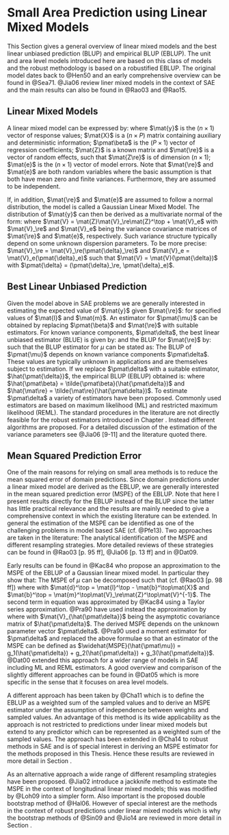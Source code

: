 # Small Area Prediction using Linear Mixed Models
\label{sec:blup}

This Section gives a general overview of linear mixed models and the best linear
unbiased prediction (BLUP) and empirical BLUP (EBLUP). The unit and area level
models introduced here are based on this class of models and the robust
methodology is based on a robustified EBLUP. The original model dates back to
@Hen50 and an early comprehensive overview can be found in @Sea71. @Jia06 review
liner mixed models in the context of SAE and the main results can also be found
in @Rao03 and @Rao15.

## Linear Mixed Models

A linear mixed model can be expressed by:
\empty{
\begin{align}
\label{eq:lmm}
\mat{y} = \mat{X}\pmat{\beta} + \mat{Z}\mat{\re} + \mat{e}
\end{align}
}where
$\mat{y}$ is the $(n \times 1)$ vector of response values; $\mat{X}$ is a
$(n \times P)$ matrix containing auxiliary and deterministic information;
$\pmat\beta$ is the $(P \times 1)$ vector of regression coefficients; $\mat{Z}$ is a
known matrix and $\mat{\re}$ is a vector of random effects, such that $\mat{Z\re}$ is
of dimension $(n \times 1)$; $\mat{e}$ is the $(n \times 1)$ vector of model
errors. Note that $\mat{\re}$ and $\mat{e}$ are both random variables where the
basic assumption is that both have mean zero and finite variances. Furthermore,
they are assumed to be independent.

If, in addition, $\mat{\re}$ and $\mat{e}$ are assumed to follow a normal
distribution, the model is called a Gaussian Linear Mixed Model. The
distribution of $\mat{y}$ can then be derived as a multivariate normal of the form:
\empty{
\begin{align*}
\mat{y} &\sim \Distr{N}\Paran{\mat{X}\pmat{\beta}, \mat{V}} \\
\mat{y} | \mat{\re} &\sim \Distr{N}\Paran{\mat{X}\pmat{\beta} + \mat{Z}\mat{\re}, \mat{V}_e}
\end{align*}
}where
$\mat{V} = \mat{Z}\mat{V}_\re\mat{Z}^\top + \mat{V}_e$ with $\mat{V}_\re$
and $\mat{V}_e$ being the variance covariance matrices of $\mat{\re}$ and
$\mat{e}$, respectively. Such variance structure typically depend on some unknown
dispersion parameters. To be more precise: $\mat{V}_\re =
\mat{V}_\re(\pmat{\delta}_\re)$ and $\mat{V}_e = \mat{V}_e(\pmat{\delta}_e)$ such that
$\mat{V} = \mat{V}(\pmat{\delta})$ with $\pmat{\delta} = (\pmat{\delta}_\re, \pmat{\delta}_e)$.

## Best Linear Unbiased Prediction

Given the model \eq{eq:lmm} above in SAE problems we are generally interested in
estimating the expected value of $\mat{y}$ given $\mat{\re}$:
\empty{
\begin{align*}
\pmat{\mu} = \mat{l}^\top \pmat{\beta} + \mat{m}^\top \mat{\re}
\end{align*}
}for specified values of $\mat{l}$ and $\mat{m}$. An estimator for $\pmat{\mu}$ can be
obtained by replacing $\pmat{\beta}$ and $\mat{\re}$ with suitable estimators. For known
variance components, $\pmat\delta$, the best linear unbiased estimator (BLUE) is given by:
\empty{
\begin{align}
\label{eq:blue}
\tilde{\pmat{\beta}} = \tilde{\pmat{\beta}}(\pmat{\delta}) = \Paran{\mat{X}^\top \mat{V}^{-1}\mat{X}}^{-1} \mat{X}^\top \mat{V}^{-1}\mat{y}
\end{align}
}and the BLUP for $\mat{\re}$ by:
\empty{
\begin{align}
\label{eq:blupre}
\tilde{\mat{\re}} = \tilde{\mat{\re}}(\pmat{\delta}) = \mat{V}_\re\mat{Z}^\top\mat{V}^{-1}\Paran{\mat{y} - \mat{X}\tilde{\pmat{\beta}}}
\end{align}
}such that the BLUP estimator for $\mu$ can be stated as:
\empty{
\begin{align}
\label{eq:blup}
\tilde{\pmat{\mu}} = \tilde{\pmat{\mu}}(\pmat{\delta}) = \mat{l}^\top \tilde{\pmat{\beta}} + \mat{m}^\top \tilde{\mat{\re}}.
\end{align}
}The BLUP \eq{eq:blup} of $\pmat{\mu}$ depends on known variance components $\pmat\delta$.
These values are typically unknown in applications and are themselves subject to
estimation. If we replace $\pmat\delta$ with a suitable estimator, $\hat{\pmat{\delta}}$, 
the empirical BLUP (EBLUP) obtained is:
\empty{
\begin{align}
\label{eq:eblup}
\hat{\pmat\mu} = \hat{\pmat\mu}(\hat{\pmat\delta}) = \mat{l}^\top \hat{\pmat\beta} + \mat{m}^\top \hat{\mat{\re}}
\end{align}
}where $\hat{\pmat\beta} = \tilde{\pmat\beta}(\hat{\pmat\delta})$ and $\hat{\mat\re} = 
\tilde{\mat\re}(\hat{\pmat\delta})$. To estimate $\pmat\delta$ a variety of estimators have
been proposed. Commonly used estimators are based on maximum likelihood (ML) and
restricted maximum likelihood (REML). The standard procedures in the literature 
are not directly feasible for the robust estimators introduced in Chapter 
\ref{chap:rfh}. Instead different algorithms are proposed. For a detailed 
discussion of the estimation of the variance parameters see @Jia06[9-11] and the
literature quoted there.

## Mean Squared Prediction Error
\label{sec:eblup_mspe}
One of the main reasons for relying on small area methods is to reduce the mean 
squared error of domain predictions. Since domain predictions under a linear 
mixed model are derived as the EBLUP, we are generally interested in the mean 
squared prediction error (MSPE) of the EBLUP. Note that here I present results
directly for the EBLUP instead of the BLUP since the latter has little practical
relevance and the results are mainly needed to give a comprehensive context in 
which the existing literature can be extended. In general the estimation of the 
MSPE can be identified as one of the challenging problems in model based SAE
(cf. @Pfe13). Two approaches are taken in the literature: The analytical 
identification of the MSPE and different resampling strategies. More detailed 
reviews of these strategies can be found in @Rao03[p. 95 ff], @Jia06[p. 13 ff]
and in @Dat09.

Early results can be found in @Kac84 who propose an approximation to the MSPE
of the EBLUP of a Gaussian linear mixed model. In particular they show that:
\empty{
\begin{align}
\label{eq:mspe_eblup}
MSPE(\hat{\pmat\mu}) = MSPE(\pmat\mu) + \Exp{E}\Paran{\hat{\pmat\mu} - \pmat\mu}^2.
\end{align}
}The MSPE of $\mu$ can be decomposed such that
\empty{
\begin{align*}
MSPE(\pmat\mu) &= g_1(\pmat\delta) + g_2(\pmat\delta)
\end{align*}
}(cf. @Rao03[p. 98 ff]) where
\empty{
\begin{align*}
g_1(\pmat\delta) &= \mat{m}^\top\Paran{\mat{V}_\re - \mat{V}_\re\mat{Z}^\top\mat{V}^{-1}\mat{Z}\mat{V}_\re}\mat{m}\\
g_2(\pmat\delta) &= \mat{d}^\top \Paran{\mat{X}^\top\mat{V}^{-1}\mat{X}} \mat{d}
\end{align*}
}with $\mat{d}^\top = \mat{l}^\top - \mat{b}^\top\mat{X}$ and $\mat{b}^\top =
\mat{m}^\top\mat{V}_\re\mat{Z}^\top\mat{V}^{-1}$. The second term in equation
\eq{eq:mspe_eblup} was approximated by @Kac84 using a Taylor series
approximation. @Pra90 have used instead the approximation by
\empty{
\begin{align*}
\Exp{E}\Paran{\hat{\pmat\mu} - \pmat\mu}^2 &\approx g_3(\pmat\delta) \\
\end{align*}
}where
\empty{
\begin{align*}
g_3(\pmat\delta) &= \tr\Paran{\frac{\partial \mat{b}^\top}{\partial \pmat\delta} \mat{V}\Paran{\frac{\partial \mat{b}^\top}{\partial \pmat\delta}}\mat{V}_{\hat{\pmat\delta}}}
\end{align*}
}with $\mat{V}_{\hat{\pmat\delta}}$ being the asymptotic covariance matrix of 
$\hat{\pmat\delta}$. The derived MSPE depends on the unknown parameter vector 
$\pmat\delta$. @Pra90 used a moment estimator for $\pmat\delta$ and replaced the
above formulae so that an estimator of the MSPE can be defined as 
$\widehat{MSPE}(\hat{\pmat\mu}) = g_1(\hat{\pmat\delta}) +
g_2(\hat{\pmat\delta}) + g_3(\hat{\pmat\delta})$. @Dat00 extended this approach
for a wider range of models in SAE including ML and REML estimators. A good
overview and comparison of the slightly different approaches can be found in
@Dat05 which is more specific in the sense that it focuses on area level models.

A different approach has been taken by @Cha11 which is to define the EBLUP as a
weighted sum of the sampled values and to derive an MSPE estimator under the
assumption of independence between weights and sampled values. An advantage of
this method is its wide applicability as the approach is not restricted to
predictions under linear mixed models but extend to any predictor which can be
represented as a weighted sum of the sampled values. The approach has been extended in
@Cha14 to robust methods in SAE and is of special interest in deriving an MSPE
estimator for the methods proposed in this Thesis. Hence these results are
reviewed in more detail in Section \ref{sec:theory_sae_robust_mspe}.

As an alternative approach  a wide range of different resampling strategies have been
proposed. @Jia02 introduce a jackknife method to estimate the MSPE in the
context of longitudinal linear mixed models; this was modified by @Loh09 into a
simpler form. Also important is the proposed double bootstrap method of
@Hal06. However of special interest are the methods in the context of robust 
predictions under linear mixed models which is why the bootstrap methods of
@Sin09 and @Jio14 are reviewed in more detail in Section 
  \ref{sec:theory_sae_robust_bootstrap}.
